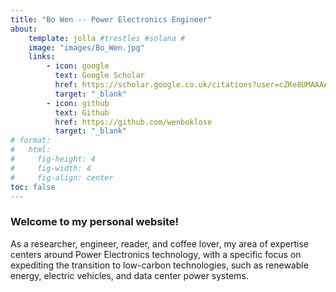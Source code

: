 ```yaml
---
title: "Bo Wen -- Power Electronics Engineer"
about:
    template: jolla #trestles #solana #
    image: "images/Bo_Wen.jpg"
    links:
        - icon: google
          text: Google Scholar
          href: https://scholar.google.co.uk/citations?user=cZKe8UMAAAAJ&hl=en
          target: "_blank"
        - icon: github
          text: Github
          href: https://github.com/wenboklose
          target: "_blank"
# format:
#   html:
#     fig-height: 4
#     fig-width: 4
#     fig-align: center
toc: false
---
```

 
### Welcome to my personal website!

As a researcher, engineer, reader, and coffee lover, my area of expertise
centers around Power Electronics technology, with a specific focus on expediting
the transition to low-carbon technologies, such as renewable energy, electric vehicles,
and data center power systems.